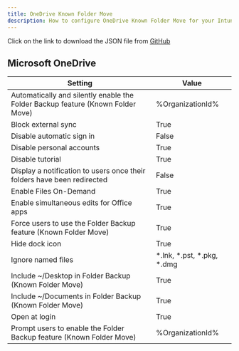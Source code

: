 ```yaml
---
title: OneDrive Known Folder Move
description: How to configure OneDrive Known Folder Move for your Intune tenant.
---
```



<Aside>
Click on the link to download the JSON file from <a href="https://github.com/SkipToTheEndpoint/OpenIntuneBaseline/blob/main/MACOS/NativeImport/MacOS%20-%20OIB%20-%20Microsoft%20OneDrive%20-%20U%20-%20Known%20Folder%20Move%20-%20v1.0.json" target="_blank">GitHub</a>
</Aside>

## Microsoft OneDrive

| Setting                                                             | Value                                       |
|---------------------------------------------------------------------|---------------------------------------------|
| Automatically and silently enable the Folder Backup feature (Known Folder Move) | %OrganizationId%                       |
| Block external sync                                                 | True                                        |
| Disable automatic sign in                                           | False                                       |
| Disable personal accounts                                           | True                                        |
| Disable tutorial                                                    | True                                        |
| Display a notification to users once their folders have been redirected | False                                   |
| Enable Files On-Demand                                              | True                                        |
| Enable simultaneous edits for Office apps                           | True                                        |
| Force users to use the Folder Backup feature (Known Folder Move)     | True                                        |
| Hide dock icon                                                      | True                                        |
| Ignore named files                                                  | *.lnk, *.pst, *.pkg, *.dmg                  |
| Include ~/Desktop in Folder Backup (Known Folder Move)               | True                                        |
| Include ~/Documents in Folder Backup (Known Folder Move)             | True                                        |
| Open at login                                                       | True                                        |
| Prompt users to enable the Folder Backup feature (Known Folder Move) | %OrganizationId%                           |
